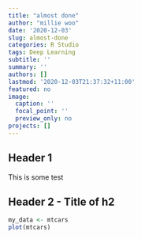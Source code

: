 ```yaml
---
title: "almost done"
author: "millie woo"
date: '2020-12-03'
slug: almost-done
categories: R Studio
tags: Deep Learning
subtitle: ''
summary: ''
authors: []
lastmod: '2020-12-03T21:37:32+11:00'
featured: no
image:
  caption: ''
  focal_point: ''
  preview_only: no
projects: []
---
```

## Header 1

This is some test

## Header 2 - Title of h2

```r
my_data <- mtcars
plot(mtcars)

```
